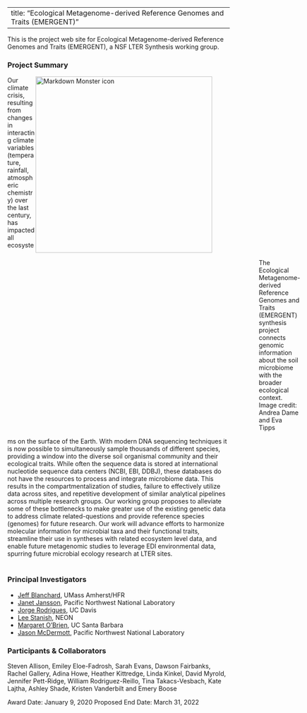 
---
title: "Ecological Metagenome-derived Reference Genomes and Traits (EMERGENT)"
---

This is the project web site for Ecological Metagenome-derived Reference Genomes and Traits (EMERGENT), a NSF LTER Synthesis working group.

### Project Summary
<figure>
<img src="https://lternet.edu/wp-content/uploads/2020/01/soil_emergent3.png"
     alt="Markdown Monster icon"
     style="float:right;position: relative;width:400px;height:400px;" />
<figcaption><div style="display:block; float:left;margin-left:530px; margin-right:35px;position:relative"> The Ecological Metagenome-derived Reference Genomes and Traits (EMERGENT) synthesis project connects genomic information about the soil microbiome with the broader ecological context.
Image credit: Andrea Dame and Eva Tipps
</div>
</figcaption>
</figure>   


Our climate crisis, resulting from changes in interacting climate variables (temperature, rainfall, atmospheric chemistry) over the last century, has impacted all ecosystems on the surface of the Earth. With modern DNA sequencing techniques it is now possible to simultaneously sample thousands of different species, providing a window into the diverse soil organismal community and their ecological traits. While often the sequence data is stored at international nucleotide sequence data centers (NCBI, EBI, DDBJ), these databases do not have the resources to process and integrate microbiome data. This results in the compartmentalization of studies, failure to effectively utilize data across sites, and repetitive development of similar analytical pipelines across multiple research groups. Our working group proposes to alleviate some of these bottlenecks to make greater use of the existing genetic data to address climate related-questions and provide reference species (genomes) for future research. Our work will advance efforts to harmonize molecular information for microbial taxa and their functional traits, streamline their use in syntheses with related ecosystem level data, and enable future metagenomic studies to leverage EDI environmental data, spurring future microbial ecology research at LTER sites.  
<br>

### Principal Investigators

* [Jeff Blanchard](http://www.bio.umass.edu/micro/blanchard/), UMass Amherst/HFR
* [Janet Jansson](https://www.pnnl.gov/people/janet-jansson), Pacific Northwest National Laboratory
* [Jorge Rodrigues](http://lawr.ucdavis.edu/people/faculty/rodrigues-jorge), UC Davis
* [Lee Stanish](https://www.neonscience.org/observatory/staff/lee-stanish), NEON
* [Margaret O’Brien](https://msi.ucsb.edu/people/research-scientists/margaret-obrien), UC Santa Barbara
* [Jason McDermott](https://www.pnnl.gov/science/staff/staff_info.asp?staff_num=7039), Pacific Northwest National Laboratory
<br>

### Participants & Collaborators

Steven Allison, Emiley Eloe-Fadrosh, Sarah Evans, Dawson Fairbanks, Rachel Gallery, Adina Howe, Heather Kittredge, Linda Kinkel, David Myrold, Jennifer Pett-Ridge, William Rodriguez-Reillo, Tina Takacs-Vesbach, Kate Lajtha, Ashley Shade, Kristen Vanderbilt and Emery Boose
<br>

Award Date: January 9, 2020
Proposed End Date: March 31, 2022
